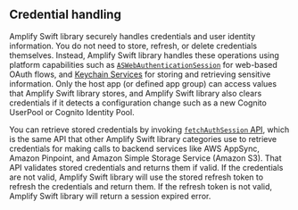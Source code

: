 ## Credential handling

Amplify Swift library securely handles credentials and user identity information. You do not need to store, refresh, or delete credentials themselves. Instead, Amplify Swift library handles these operations using platform capabilities such as [`ASWebAuthenticationSession`](https://developer.apple.com/documentation/authenticationservices/aswebauthenticationsession) for web-based OAuth flows, and [Keychain Services](https://developer.apple.com/documentation/security/keychain_services/) for storing and retrieving sensitive information. Only the host app (or defined app group) can access values that Amplify Swift library stores, and Amplify Swift library also clears credentials if it detects a configuration change such as a new Cognito UserPool or Cognito Identity Pool.

You can retrieve stored credentials by invoking [`fetchAuthSession` API](https://docs.amplify.aws/lib/auth/access_credentials/q/platform/ios/), which is the same API that other Amplify Swift library categories use to retrieve credentials for making calls to backend services like AWS AppSync, Amazon Pinpoint, and Amazon Simple Storage Service (Amazon S3). That API validates stored credentials and returns them if valid. If the credentials are not valid, Amplify Swift library will use the stored refresh token to refresh the credentials and return them. If the refresh token is not valid, Amplify Swift library will return a session expired error.
